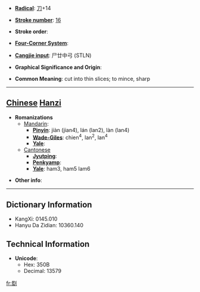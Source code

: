 * '''[[Wiktionary:Chinese radical index| Radical]]''': [[Wiktionary:Chinese radical index 刀|刀]]+14

* '''[[Wiktionary:Chinese total strokes index|Stroke number]]''': [[Wiktionary:Chinese total strokes index 16|16]]

* '''Stroke order''': 

* '''[[Wiktionary:Chinese four corner index|Four-Corner System]]''': 

* '''[[Wiktionary:Chinese Cangjie index|Cangjie input]]''': 尸廿中弓 (STLN)

* '''Graphical Significance and Origin''': 

* '''Common Meaning''': cut into thin slices; to mince, sharp

----

== [[Chinese]] [[Hanzi]] ==

* '''Romanizations'''
** [[Mandarin]]:
*** '''[[Pinyin]]''': jiàn (jian4), lán (lan2), làn (lan4)
*** '''[[Wade-Giles]]''': chien<sup>4</sup>, lan<sup>2</sup>, lan<sup>4</sup>
*** '''[[Yale]]''': 
**[[Cantonese]]
***'''[[Jyutping]]''':
***'''[[Penkyamp]]''': 
***'''[[Yale]]''': ham3, ham5 lam6

* '''Other info''': 

----

== Dictionary Information ==

* KangXi: 0145.010
* Hanyu Da Zidian: 10360.140

== Technical Information ==

* '''Unicode''':
** Hex: 350B
** Decimal: 13579

[[fr:㔋]]